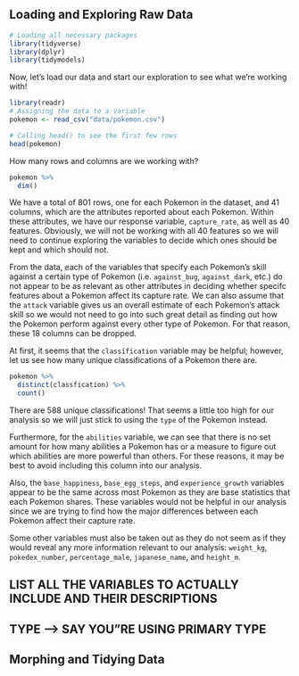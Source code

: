 ## Loading and Exploring Raw Data

```r
# Loading all necessary packages
library(tidyverse)
library(dplyr)
library(tidymodels)
```

Now, let's load our data and start our exploration to see what we're working with!

```r
library(readr)
# Assigning the data to a variable
pokemon <- read_csv("data/pokemon.csv")

# Calling head() to see the first few rows
head(pokemon)
```

How many rows and columns are we working with?

```r
pokemon %>%
  dim()
```

We have a total of 801 rows, one for each Pokemon in the dataset, and 41 columns, which are the attributes reported about each Pokemon. Within these attributes, we have our response variable, `capture_rate`, as well as 40 features. Obviously, we will not be working with all 40 features so we will need to continue exploring the variables to decide which ones should be kept and which should not.

From the data, each of the variables that specify each Pokemon's skill against a certain type of Pokemon (i.e. `against_bug`, `against_dark`, etc.) do not appear to be as relevant as other attributes in deciding whether specifc features about a Pokemon affect its capture rate. We can also assume that the `attack` variable gives us an overall estimate of each Pokemon's attack skill so we would not need to go into such great detail as finding out how the Pokemon perform against every other type of Pokemon. For that reason, these 18 columns can be dropped.

At first, it seems that the `classification` variable may be helpful; however, let us see how many unique classifications of a Pokemon there are.

```r
pokemon %>%
  distinct(classfication) %>%
  count()
```

There are 588 unique classifications! That seems a little too high for our analysis so we will just stick to using the `type` of the Pokemon instead.

Furthermore, for the `abilities` variable, we can see that there is no set amount for how many abilities a Pokemon has or a measure to figure out which abilities are more powerful than others. For these reasons, it may be best to avoid including this column into our analysis.

Also, the `base_happiness`, `base_egg_steps`, and `experience_growth` variables appear to be the same across most Pokemon as they are base statistics that each Pokemon shares. These variables would not be helpful in our analysis since we are trying to find how the major differences between each Pokemon affect their capture rate.

Some other variables must also be taken out as they do not seem as if they would reveal any more information relevant to our analysis: `weight_kg`, `pokedex_number`, `percentage_male`, `japanese_name`, and `height_m`.

## LIST ALL THE VARIABLES TO ACTUALLY INCLUDE AND THEIR DESCRIPTIONS

## TYPE --\> SAY YOU"RE USING PRIMARY TYPE

## Morphing and Tidying Data
